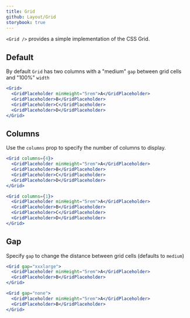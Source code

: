 ```yaml
---
title: Grid
github: Layout/Grid
storybook: true
---
```


`<Grid />` provides a simple implementation of the CSS Grid.

## Default

By default `Grid` has two columns with a "medium" `gap` between grid cells and "100%" `width`

```jsx
<Grid>
  <GridPlaceholder minHeight="5rem">A</GridPlaceholder>
  <GridPlaceholder>B</GridPlaceholder>
  <GridPlaceholder>C</GridPlaceholder>
  <GridPlaceholder>D</GridPlaceholder>
</Grid>
```

## Columns

Use the `columns` prop to specify the number of columns to display.

```jsx
<Grid columns={4}>
  <GridPlaceholder minHeight="5rem">A</GridPlaceholder>
  <GridPlaceholder>B</GridPlaceholder>
  <GridPlaceholder>C</GridPlaceholder>
  <GridPlaceholder>D</GridPlaceholder>
</Grid>
```

```jsx
<Grid columns={1}>
  <GridPlaceholder minHeight="5rem">A</GridPlaceholder>
  <GridPlaceholder>B</GridPlaceholder>
  <GridPlaceholder>C</GridPlaceholder>
  <GridPlaceholder>D</GridPlaceholder>
</Grid>
```

## Gap

Specify `gap` to change the distance between grid cells (defaults to `medium`)

```jsx
<Grid gap="xxxlarge">
  <GridPlaceholder minHeight="5rem">A</GridPlaceholder>
  <GridPlaceholder>B</GridPlaceholder>
</Grid>
```

```jsx
<Grid gap="none">
  <GridPlaceholder minHeight="5rem">A</GridPlaceholder>
  <GridPlaceholder>B</GridPlaceholder>
</Grid>
```
